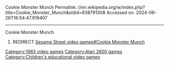 Cookie Monster Munch
Permalink: //en.wikipedia.org/w/index.php?title=Cookie_Monster_Munch&oldid=838791308
Accessed on: 2024-06-26T16:54:47.919407



------
Cookie Monster Munch
#REDIRECT [[Sesame Street video games#Cookie Monster Munch]]

{{R to section}}

[[Category:1983 video games]]
[[Category:Atari 2600 games]]
[[Category:Children's educational video games]]